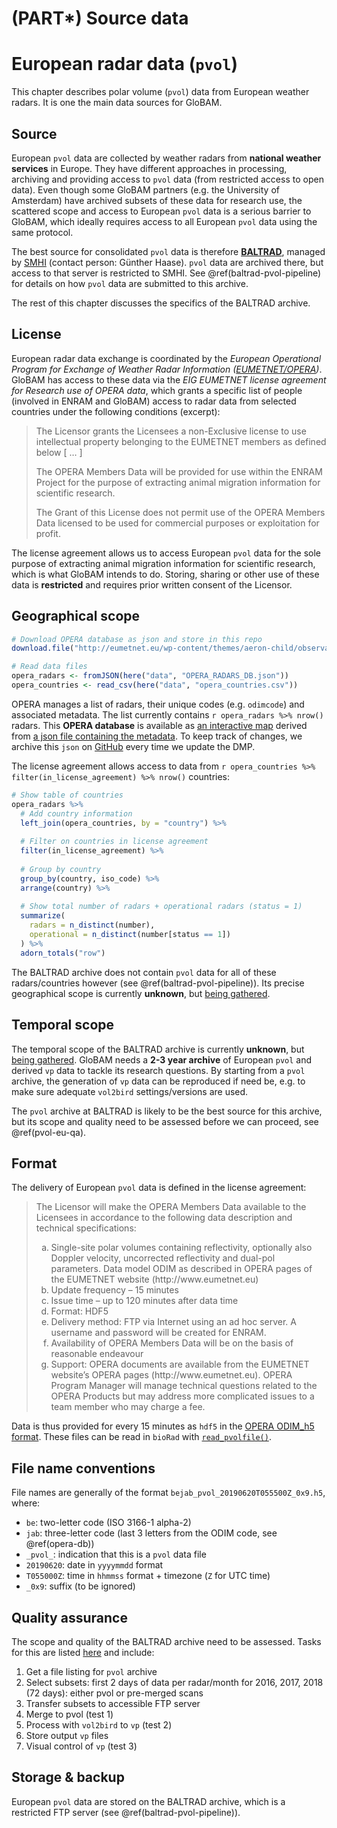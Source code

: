 # (PART\*) Source data {-}

# European radar data (`pvol`)

This chapter describes polar volume (`pvol`) data from European weather radars. It is one the main data sources for GloBAM.

## Source

European `pvol` data are collected by weather radars from **national weather services** in Europe. They have different approaches in processing, archiving and providing access to `pvol` data (from restricted access to open data). Even though some GloBAM partners (e.g. the University of Amsterdam) have archived subsets of these data for research use, the scattered scope and access to European `pvol` data is a serious barrier to GloBAM, which ideally requires access to all European `pvol` data using the same protocol.

The best source for consolidated `pvol` data is therefore **[BALTRAD](http://baltrad.eu/)**, managed by [SMHI](https://www.smhi.se/en/research/research-departments/atmospheric-remote-sensing/contact-us-1.4801) (contact person: Günther Haase). `pvol` data are archived there, but access to that server is restricted to SMHI. See \@ref(baltrad-pvol-pipeline) for details on how `pvol` data are submitted to this archive.

The rest of this chapter discusses the specifics of the BALTRAD archive.

## License

European radar data exchange is coordinated by the _European Operational Program for Exchange of Weather Radar Information ([EUMETNET/OPERA](http://eumetnet.eu/activities/observations-programme/current-activities/opera/))_. GloBAM has access to these data via the _EIG EUMETNET license agreement for Research use of OPERA data_, which grants a specific list of people (involved in ENRAM and GloBAM) access to radar data from selected countries under the following conditions (excerpt):

> The Licensor grants the Licensees a non-Exclusive license to use intellectual property belonging to the EUMETNET members as defined below [ ... ]
> 
> The OPERA Members Data will be provided for use within the ENRAM Project for the purpose of extracting animal migration information for scientific research.
> 
> The Grant of this License does not permit use of the OPERA Members Data licensed to be used for commercial purposes or exploitation for profit.

The license agreement allows us to access European `pvol` data for the sole purpose of extracting animal migration information for scientific research, which is what GloBAM intends to do. Storing, sharing or other use of these data is **restricted** and requires prior written consent of the Licensor.

## Geographical scope {#opera-db}

```r
# Download OPERA database as json and store in this repo
download.file("http://eumetnet.eu/wp-content/themes/aeron-child/observations-programme/current-activities/opera/database/OPERA_Database/OPERA_RADARS_DB.json", here("data", "OPERA_RADARS_DB.json"))
```

```r
# Read data files
opera_radars <- fromJSON(here("data", "OPERA_RADARS_DB.json"))
opera_countries <- read_csv(here("data", "opera_countries.csv"))
```

OPERA manages a list of radars, their unique codes (e.g. `odimcode`) and associated metadata. The list currently contains `r opera_radars %>% nrow()` radars. This **OPERA database** is available as [an interactive map](http://eumetnet.eu/wp-content/themes/aeron-child/observations-programme/current-activities/opera/database/OPERA_Database/index.html) derived from [a json file containing the metadata](http://eumetnet.eu/wp-content/themes/aeron-child/observations-programme/current-activities/opera/database/OPERA_Database/OPERA_RADARS_DB.json). To keep track of changes, we archive this `json` on [GitHub](https://github.com/enram/globam-dmp/blob/master/data/OPERA_RADARS_DB.json) every time we update the DMP.

The license agreement allows access to data from `r opera_countries %>% filter(in_license_agreement) %>% nrow()` countries:

```r
# Show table of countries
opera_radars %>%
  # Add country information
  left_join(opera_countries, by = "country") %>%
  
  # Filter on countries in license agreement
  filter(in_license_agreement) %>%
  
  # Group by country
  group_by(country, iso_code) %>%
  arrange(country) %>%
  
  # Show total number of radars + operational radars (status = 1)
  summarize(
    radars = n_distinct(number),
    operational = n_distinct(number[status == 1])
  ) %>%
  adorn_totals("row")
```

The BALTRAD archive does not contain `pvol` data for all of these radars/countries however (see \@ref(baltrad-pvol-pipeline)). Its precise geographical scope is currently **unknown**, but [being gathered](https://github.com/enram/globam-dmp/issues/31).

## Temporal scope

The temporal scope of the BALTRAD archive is currently **unknown**, but [being gathered](https://github.com/enram/globam-dmp/issues/31). GloBAM needs a **2-3 year archive** of European `pvol` and derived `vp` data to tackle its research questions. By starting from a `pvol` archive, the generation of `vp` data can be reproduced if need be, e.g. to make sure adequate `vol2bird` settings/versions are used.

The `pvol` archive at BALTRAD is likely to be the best source for this archive, but its scope and quality need to be assessed before we can proceed, see \@ref(pvol-eu-qa).

## Format {#pvol-eu-format}

The delivery of European `pvol` data is defined in the license agreement:

> The Licensor will make the OPERA Members Data available to the Licensees in accordance to the following data description and technical specifications:
> 
> a. Single-site polar volumes containing reflectivity, optionally also Doppler velocity, uncorrected reflectivity and dual-pol parameters. Data model ODIM as described in OPERA pages of the EUMETNET website (http://www.eumetnet.eu)
> b. Update frequency – 15 minutes
> c. Issue time – up to 120 minutes after data time
> d. Format: HDF5
> e. Delivery method: FTP via Internet using an ad hoc server. A username and password will be created for ENRAM.
> f. Availability of OPERA Members Data  will be on the basis of reasonable endeavour
> g. Support: OPERA documents are available from the EUMETNET website’s OPERA pages (http://www.eumetnet.eu). OPERA Program Manager will manage technical questions related to the OPERA Products but may address more complicated issues to a team member who may charge a fee.

Data is thus provided for every 15 minutes as `hdf5` in the [OPERA ODIM_h5 format](https://github.com/adokter/vol2bird/blob/master/doc/ODIM_H5_v23.pdf). These files can be read in `bioRad` with [`read_pvolfile()`](http://adokter.github.io/bioRad/reference/read_pvolfile.html).

## File name conventions

File names are generally of the format `bejab_pvol_20190620T055500Z_0x9.h5`, where:

- `be`: two-letter code (ISO 3166-1 alpha-2)
- `jab`: three-letter code (last 3 letters from the ODIM code, see \@ref(opera-db))
- `_pvol_`: indication that this is a `pvol` data file
- `20190620`: date in `yyyymmdd` format
- `T055000Z`: time in `hhmmss` format + timezone (`Z` for UTC time)
- `_0x9`: suffix (to be ignored)

## Quality assurance {#pvol-eu-qa}

The scope and quality of the BALTRAD archive need to be assessed. Tasks for this are listed [here](https://github.com/enram/globam-dmp/milestone/1) and include:

1. Get a file listing for `pvol` archive
2. Select subsets: first 2 days of data per radar/month for 2016, 2017, 2018 (72 days): either pvol or pre-merged scans
3. Transfer subsets to accessible FTP server
4. Merge to pvol (test 1)
5. Process with `vol2bird` to `vp` (test 2)
6. Store output `vp` files
7. Visual control of `vp` (test 3)

## Storage & backup

European `pvol` data are stored on the BALTRAD archive, which is a restricted FTP server (see \@ref(baltrad-pvol-pipeline)).

